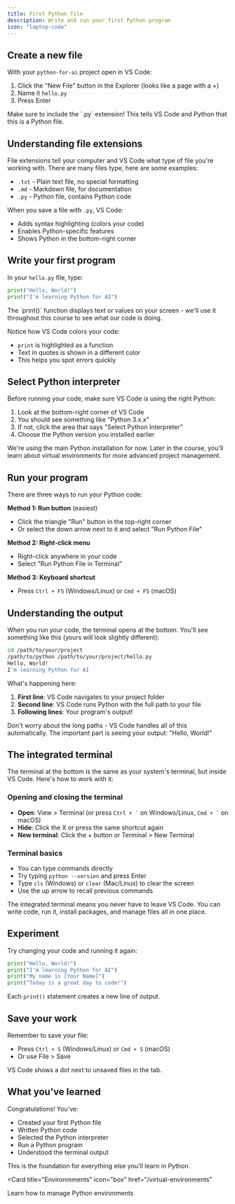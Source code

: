 ```yaml
---
title: First Python file
description: Write and run your first Python program
icon: "laptop-code"
---
```


## Create a new file

With your `python-for-ai` project open in VS Code:

1. Click the "New File" button in the Explorer (looks like a page with a +)
2. Name it `hello.py`
3. Press Enter

<Warning>
  Make sure to include the `.py` extension! This tells VS Code and Python that this is a Python file.
</Warning>

## Understanding file extensions

File extensions tell your computer and VS Code what type of file you're working with. There are many files type, here are some examples:

- `.txt` - Plain text file, no special formatting
- `.md` - Markdown file, for documentation
- `.py` - Python file, contains Python code

When you save a file with `.py`, VS Code:
- Adds syntax highlighting (colors your code)
- Enables Python-specific features
- Shows Python in the bottom-right corner

## Write your first program

In your `hello.py` file, type:

```python
print("Hello, World!")
print("I'm learning Python for AI")
```

<Note>
  The `print()` function displays text or values on your screen - we'll use it throughout this course to see what our code is doing.
</Note>

Notice how VS Code colors your code:
- `print` is highlighted as a function
- Text in quotes is shown in a different color
- This helps you spot errors quickly

## Select Python interpreter

Before running your code, make sure VS Code is using the right Python:

1. Look at the bottom-right corner of VS Code
2. You should see something like "Python 3.x.x"
3. If not, click the area that says "Select Python Interpreter"
4. Choose the Python version you installed earlier

<Note>
  We're using the main Python installation for now. Later in the course, you'll learn about virtual environments for more advanced project management.
</Note>

## Run your program

There are three ways to run your Python code:

**Method 1: Run button** (easiest)
- Click the triangle "Run" button in the top-right corner
- Or select the down arrow next to it and select "Run Python File"

**Method 2: Right-click menu**
- Right-click anywhere in your code
- Select "Run Python File in Terminal"

**Method 3: Keyboard shortcut**
- Press `Ctrl + F5` (Windows/Linux) or `Cmd + F5` (macOS)

## Understanding the output

When you run your code, the terminal opens at the bottom. You'll see something like this (yours will look slightly different):

```bash
cd /path/to/your/project
/path/to/python /path/to/your/project/hello.py
Hello, World!
I'm learning Python for AI
```

What's happening here:
1. **First line**: VS Code navigates to your project folder
2. **Second line**: VS Code runs Python with the full path to your file
3. **Following lines**: Your program's output!

Don't worry about the long paths - VS Code handles all of this automatically. The important part is seeing your output: "Hello, World!"

## The integrated terminal

The terminal at the bottom is the same as your system's terminal, but inside VS Code. Here's how to work with it:

### Opening and closing the terminal
- **Open**: View > Terminal (or press `` Ctrl + ` `` on Windows/Linux, `` Cmd + ` `` on macOS)
- **Hide**: Click the X or press the same shortcut again
- **New terminal**: Click the + button or Terminal > New Terminal

### Terminal basics
- You can type commands directly
- Try typing `python --version` and press Enter
- Type `cls` (Windows) or `clear` (Mac/Linux) to clear the screen
- Use the up arrow to recall previous commands

<Tip>
  The integrated terminal means you never have to leave VS Code. You can write code, run it, install packages, and manage files all in one place.
</Tip>

## Experiment

Try changing your code and running it again:

```python
print("Hello, World!")
print("I'm learning Python for AI")
print("My name is [Your Name]")
print("Today is a great day to code!")
```

Each `print()` statement creates a new line of output.

## Save your work

Remember to save your file:
- Press `Ctrl + S` (Windows/Linux) or `Cmd + S` (macOS)
- Or use File > Save

VS Code shows a dot next to unsaved files in the tab.

## What you've learned

Congratulations! You've:
- Created your first Python file
- Written Python code
- Selected the Python interpreter
- Run a Python program
- Understood the terminal output

This is the foundation for everything else you'll learn in Python.

<Card
  title="Environmments"
  icon="box"
  href="/virtual-environments"
>
  Learn how to manage Python environments
</Card>